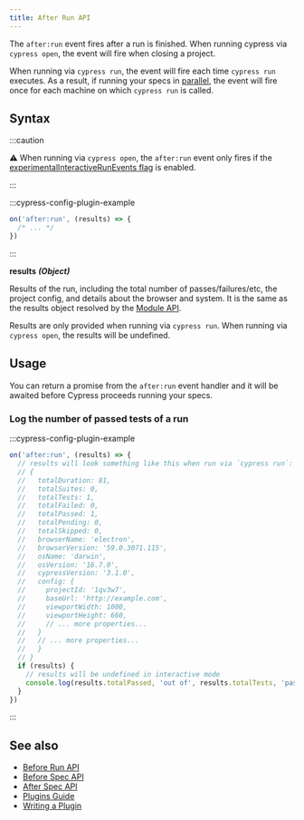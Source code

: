 ```yaml
---
title: After Run API
---
```


The `after:run` event fires after a run is finished. When running cypress via
`cypress open`, the event will fire when closing a project.

When running via `cypress run`, the event will fire each time `cypress run`
executes. As a result, if running your specs in
[parallel](/guides/cloud/smart-orchestration/parallelization), the event will fire once for each
machine on which `cypress run` is called.

## Syntax

<WarningSetupNodeEvents />

:::caution

⚠️ When running via `cypress open`, the `after:run` event only fires if the
[experimentalInteractiveRunEvents flag](/guides/references/configuration#Experiments)
is enabled.

:::

:::cypress-config-plugin-example

```ts
on('after:run', (results) => {
  /* ... */
})
```

:::

**<Icon name="angle-right" /> results** **_(Object)_**

Results of the run, including the total number of passes/failures/etc, the
project config, and details about the browser and system. It is the same as the
results object resolved by the [Module API](/guides/guides/module-api#Results).

Results are only provided when running via `cypress run`. When running via
`cypress open`, the results will be undefined.

## Usage

You can return a promise from the `after:run` event handler and it will be
awaited before Cypress proceeds running your specs.

### Log the number of passed tests of a run

:::cypress-config-plugin-example

```ts
on('after:run', (results) => {
  // results will look something like this when run via `cypress run`:
  // {
  //   totalDuration: 81,
  //   totalSuites: 0,
  //   totalTests: 1,
  //   totalFailed: 0,
  //   totalPassed: 1,
  //   totalPending: 0,
  //   totalSkipped: 0,
  //   browserName: 'electron',
  //   browserVersion: '59.0.3071.115',
  //   osName: 'darwin',
  //   osVersion: '16.7.0',
  //   cypressVersion: '3.1.0',
  //   config: {
  //     projectId: '1qv3w7',
  //     baseUrl: 'http://example.com',
  //     viewportWidth: 1000,
  //     viewportHeight: 660,
  //     // ... more properties...
  //   }
  //   // ... more properties...
  //   }
  // }
  if (results) {
    // results will be undefined in interactive mode
    console.log(results.totalPassed, 'out of', results.totalTests, 'passed')
  }
})
```

:::

## See also

- [Before Run API](/api/plugins/before-run-api)
- [Before Spec API](/api/plugins/before-spec-api)
- [After Spec API](/api/plugins/after-spec-api)
- [Plugins Guide](/guides/tooling/plugins-guide)
- [Writing a Plugin](/api/plugins/writing-a-plugin)
